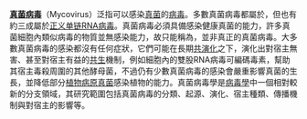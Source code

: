 '''[[真菌病毒|真菌病毒]]'''（Mycovirus）泛指可以感染[[真菌|真菌]]的[[病毒|病毒]]。多數真菌病毒都屬於{{link-en|雙股RNA病毒|Double-stranded RNA viruses}}，但也有約三成屬於[[正义单链RNA病毒|正义单链RNA病毒]]。真菌病毒必須具備感染健康真菌的能力，許多真菌細胞內類似病毒的物質並無感染能力，故只能稱為{{link-en|類病毒顆粒|Virus-like particle}}，並非真正的真菌病毒。大多數真菌病毒的感染都沒有任何症狀，它們可能在長期[[共演化|共演化]]之下，演化出對宿主無害、甚至對宿主有益的[[共生|共生]]機制，例如{{link-en|嗜杀酵母|Killer yeast}}細胞內的雙股RNA病毒可編碼毒素，幫助其宿主毒殺周圍的其他酵母菌，不過仍有少數真菌病毒的感染會嚴重影響真菌的生長，並降低部分[[植物病理學|植物病原真菌]]感染植物的能力。真菌病毒學是[[病毒學|病毒學]]中一個相對較新的分支領域，其研究範圍包括真菌病毒的分類、起源、演化、宿主種類、傳播機制與對宿主的影響等。
